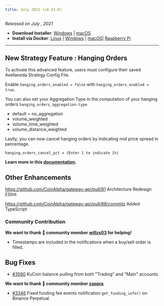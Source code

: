 ```yaml
---
title: July 2021 (v0.41.0)
---
```



_Released on July , 2021_

- **Download Installer**: [Windows](https://dist.hummingbot.io/hummingbot_v0.40.0_setup.exe) | [macOS](https://dist.hummingbot.io/hummingbot_v0.40.0.dmg)
- **Install via Docker**: [Linux](/installation/linux/#install-via-docker) | [Windows](/installation/windows/#install-via-docker) | [macOS](/installation/mac/#install-via-docker)| [Raspberry Pi](/installation/raspberry/)

---

##

## New Strategy Feature : Hanging Orders

To activate this advanced feature, users must configure their saved Avellaneda Strategy Config File.

Enable `hanging_orders_enabled = false` with `hanging_orders_enabled = true`.

You can also set your Aggregation Type in the computation of your hanging orders `hanging_orders_aggregation-type`.

- default = no_aggregation
- volume_weighted
- volume_time_weighted
- volume_distance_weighted

Lastly, you can now cancel hanging orders by indicating mid price spread in percentage.

`hanging_orders_cancel_pct = (Enter 1 to indicate 1%)`

**Learn more in this [documentation](/strategies/avellaneda-market-making).**

###

##

##

###

## Other Enhancements

https://github.com/CoinAlpha/gateway-api/pull/81 Architecture Redesign ESlint

https://github.com/CoinAlpha/gateway-api/pull/88/commits Added TypeScript

### Community Contribution

**We want to thank 🙏 community member [willzs03](https://github.com/willzs03) for helping!**

- Timestamps are included in the notifications when a buy/sell order is filled.

## Bug Fixes

- [#3590](https://github.com/CoinAlpha/hummingbot/pull/3590) KuCoin balance pulling from both "Trading" and "Main" accounts

**We want to thank 🙏 community member [zappra](https://github.com/zappra)**

- [#3346](https://github.com/CoinAlpha/hummingbot/pull/3346) Fixed funding fee events notification `get_funding_info()` on Binance Perpetual
